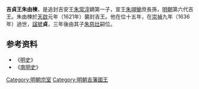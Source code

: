 {{expand|time=2009-08-08T12:34:59+00:00}}
'''吉貞王朱由楝'''{{BD|？||1636年|catIdx=Z朱}}，是追封吉安王[[朱常淳|朱常淳]]嫡第一子，宣王[[朱翊鑾|朱翊鑾]]庶長孫，[[明朝|明朝]]第六代吉王。朱由楝於[[天啟|天啟]]元年（1621年）襲封吉王。他在位十五年，在[[崇禎|崇禎]]九年（1636年）過世，[[諡號|諡號]]'''貞'''，三年後由其子[[吉王_(明朝第七任)|朱慈灶]]嗣位。

==参考资料==
*《[[明史|明史]]》
*《[[南明史_(錢海岳)|南明史]]》

{{s-start}}
{{s-bef|before=祖父宣王[[朱翊鑾|朱翊鑾]]}}
{{s-ttl|title=[[明朝藩王列表_(吉王系)|明吉國國王]]|years=1621年－1636年}}
{{s-aft|after=子[[朱慈灶|朱慈灶]]}}
{{end}}

[[Category:明朝宗室|Category:明朝宗室]]
[[Category:明朝吉藩國王|Category:明朝吉藩國王]]